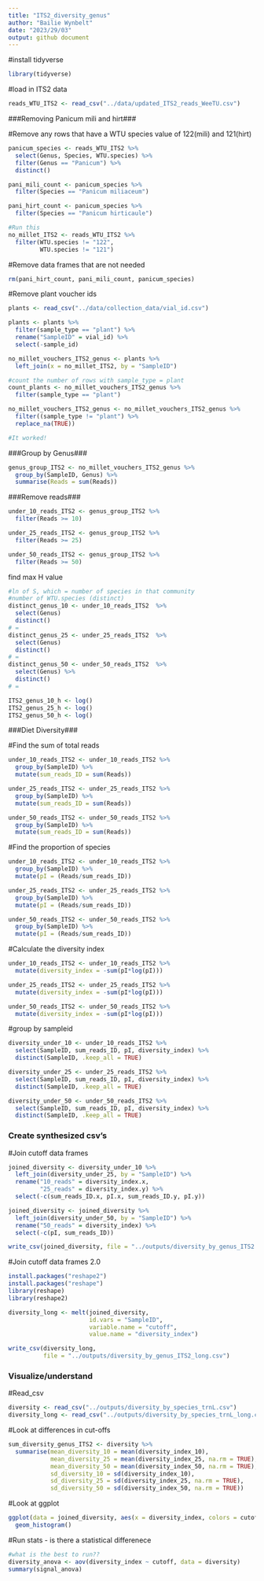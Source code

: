 ```yaml
---
title: "ITS2_diversity_genus"
author: "Bailie Wynbelt"
date: "2023/29/03"
output: github document
---
```


#install tidyverse

```r
library(tidyverse)
```

#load in ITS2 data

```r
reads_WTU_ITS2 <- read_csv("../data/updated_ITS2_reads_WeeTU.csv")
```

###Removing Panicum mili and hirt###

#Remove any rows that have a WTU species value of 122(mili) and 121(hirt)

```r
panicum_species <- reads_WTU_ITS2 %>% 
  select(Genus, Species, WTU.species) %>%
  filter(Genus == "Panicum") %>% 
  distinct()

pani_mili_count <- panicum_species %>% 
  filter(Species == "Panicum miliaceum")

pani_hirt_count <- panicum_species %>% 
  filter(Species == "Panicum hirticaule")

#Run this
no_millet_ITS2 <- reads_WTU_ITS2 %>% 
  filter(WTU.species != "122",
         WTU.species != "121")

```

#Remove data frames that are not needed

```r
rm(pani_hirt_count, pani_mili_count, panicum_species)
```

#Remove plant voucher ids

```r
plants <- read_csv("../data/collection_data/vial_id.csv")

plants <- plants %>% 
  filter(sample_type == "plant") %>% 
  rename("SampleID" = vial_id) %>% 
  select(-sample_id)

no_millet_vouchers_ITS2_genus <- plants %>% 
  left_join(x = no_millet_ITS2, by = "SampleID")

#count the number of rows with sample_type = plant
count_plants <- no_millet_vouchers_ITS2_genus %>% 
  filter(sample_type == "plant")

no_millet_vouchers_ITS2_genus <- no_millet_vouchers_ITS2_genus %>% 
  filter((sample_type != "plant") %>% 
  replace_na(TRUE))

#It worked!
```

###Group by Genus###

```r
genus_group_ITS2 <- no_millet_vouchers_ITS2_genus %>% 
  group_by(SampleID, Genus) %>% 
  summarise(Reads = sum(Reads))
```

###Remove reads###

```r
under_10_reads_ITS2 <- genus_group_ITS2 %>% 
  filter(Reads >= 10)

under_25_reads_ITS2 <- genus_group_ITS2 %>% 
  filter(Reads >= 25)

under_50_reads_ITS2 <- genus_group_ITS2 %>% 
  filter(Reads >= 50)
```

find max H value

```r
#ln of S, which = number of species in that community
#number of WTU.species (distinct)
distinct_genus_10 <- under_10_reads_ITS2  %>% 
  select(Genus)
  distinct()
# = 
distinct_genus_25 <- under_25_reads_ITS2  %>% 
  select(Genus)
  distinct()
# = 
distinct_genus_50 <- under_50_reads_ITS2  %>% 
  select(Genus) %>%  
  distinct()
# = 

ITS2_genus_10_h <- log()
ITS2_genus_25_h <- log()
ITS2_genus_50_h <- log()
```

###Diet Diversity###

#Find the sum of total reads

```r
under_10_reads_ITS2 <- under_10_reads_ITS2 %>% 
  group_by(SampleID) %>% 
  mutate(sum_reads_ID = sum(Reads))

under_25_reads_ITS2 <- under_25_reads_ITS2 %>% 
  group_by(SampleID) %>% 
  mutate(sum_reads_ID = sum(Reads))

under_50_reads_ITS2 <- under_50_reads_ITS2 %>% 
  group_by(SampleID) %>% 
  mutate(sum_reads_ID = sum(Reads))
```

#Find the proportion of species

```r
under_10_reads_ITS2 <- under_10_reads_ITS2 %>% 
  group_by(SampleID) %>% 
  mutate(pI = (Reads/sum_reads_ID))

under_25_reads_ITS2 <- under_25_reads_ITS2 %>% 
  group_by(SampleID) %>% 
  mutate(pI = (Reads/sum_reads_ID))

under_50_reads_ITS2 <- under_50_reads_ITS2 %>% 
  group_by(SampleID) %>% 
  mutate(pI = (Reads/sum_reads_ID))
```

#Calculate the diversity index

```r
under_10_reads_ITS2 <- under_10_reads_ITS2 %>% 
  mutate(diversity_index = -sum(pI*log(pI))) 

under_25_reads_ITS2 <- under_25_reads_ITS2 %>% 
  mutate(diversity_index = -sum(pI*log(pI)))

under_50_reads_ITS2 <- under_50_reads_ITS2 %>% 
  mutate(diversity_index = -sum(pI*log(pI)))

```

#group by sampleid

```r
diversity_under_10 <- under_10_reads_ITS2 %>% 
  select(SampleID, sum_reads_ID, pI, diversity_index) %>% 
  distinct(SampleID, .keep_all = TRUE) 

diversity_under_25 <- under_25_reads_ITS2 %>% 
  select(SampleID, sum_reads_ID, pI, diversity_index) %>% 
  distinct(SampleID, .keep_all = TRUE) 

diversity_under_50 <- under_50_reads_ITS2 %>% 
  select(SampleID, sum_reads_ID, pI, diversity_index) %>% 
  distinct(SampleID, .keep_all = TRUE)
```

### Create synthesized csv's

#Join cutoff data frames

```r
joined_diversity <- diversity_under_10 %>% 
  left_join(diversity_under_25, by = "SampleID") %>% 
  rename("10_reads" = diversity_index.x,
         "25_reads" = diversity_index.y) %>% 
  select(-c(sum_reads_ID.x, pI.x, sum_reads_ID.y, pI.y))

joined_diversity <- joined_diversity %>% 
  left_join(diversity_under_50, by = "SampleID") %>% 
  rename("50_reads" = diversity_index) %>% 
  select(-c(pI, sum_reads_ID))

write_csv(joined_diversity, file = "../outputs/diversity_by_genus_ITS2.csv")

```

#Join cutoff data frames 2.0

```r
install.packages("reshape2") 
install.packages("reshape")
library(reshape)
library(reshape2)

diversity_long <- melt(joined_diversity,
                       id.vars = "SampleID",
                       variable.name = "cutoff",
                       value.name = "diversity_index")

write_csv(diversity_long, 
          file = "../outputs/diversity_by_genus_ITS2_long.csv")
```

### Visualize/understand

#Read_csv

```r
diversity <- read_csv("../outputs/diversity_by_species_trnL.csv")
diversity_long <- read_csv("../outputs/diversity_by_species_trnL_long.csv")
```

#Look at differences in cut-offs

```r
sum_diversity_genus_ITS2 <- diversity %>% 
  summarise(mean_diversity_10 = mean(diversity_index_10),
            mean_diversity_25 = mean(diversity_index_25, na.rm = TRUE),
            mean_diversity_50 = mean(diversity_index_50, na.rm = TRUE),
            sd_diversity_10 = sd(diversity_index_10),
            sd_diversity_25 = sd(diversity_index_25, na.rm = TRUE),
            sd_diversity_50 = sd(diversity_index_50, na.rm = TRUE))

```

#Look at ggplot

```r
ggplot(data = joined_diversity, aes(x = diversity_index, colors = cutoff)) +
  geom_histogram()
```

#Run stats - is there a statistical differenece

```r
#what is the best to run??
diversity_anova <- aov(diversity_index ~ cutoff, data = diversity)
summary(signal_anova)
```
